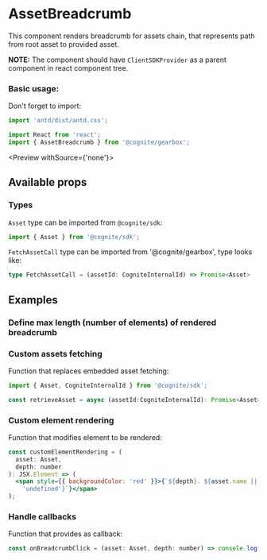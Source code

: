 
<Meta title="Assets/AssetBreadcrumb" decorators={decorators} />

# AssetBreadcrumb

This component renders breadcrumb for assets chain, that represents path from root asset to provided asset.

**NOTE:** The component should have `ClientSDKProvider` as a parent component in react component tree.

### Basic usage:

Don't forget to import:

```jsx
import 'antd/dist/antd.css';

import React from 'react';
import { AssetBreadcrumb } from '@cognite/gearbox';
```

<Preview withSource={'none'}>
  <Story name="Basic Usage">
    <AssetBreadcrumb assetId={4518112062673878} />
  </Story>
</Preview>

## Available props

<Props of={ComponentProps} />

### Types

`Asset` type can be imported from `@cognite/sdk`:

```js
import { Asset } from '@cognite/sdk';
```

`FetchAssetCall` type can be imported from '@cognite/gearbox', type looks like:

```typescript
type FetchAssetCall = (assetId: CogniteInternalId) => Promise<Asset>
```

## Examples

### Define max length (number of elements) of rendered breadcrumb

<Preview>
  <Story name="Define breadcrumb length">
    <AssetBreadcrumb assetId={4518112062673878} maxLength={5} />
  </Story>
</Preview>


### Custom assets fetching

Function that replaces embedded asset fetching:

```jsx
import { Asset, CogniteInternalId } from '@cognite/sdk';

const retrieveAsset = async (assetId:CogniteInternalId): Promise<Asset> => {/* ... \*/}
```

<Preview>
  <Story name="Custom assets fetching">
    <AssetBreadcrumb
      assetId={4518112062673878} 
      retrieveAsset={retrieveAsset} 
    />
  </Story>
</Preview>

### Custom element rendering

Function that modifies element to be rendered:

```jsx
const customElementRendering = (
  asset: Asset,
  depth: number
): JSX.Element => (
  <span style={{ backgroundColor: 'red' }}>{`${depth}. ${asset.name ||
    'undefined'}`}</span>
);
```

<Preview>
  <Story name="Custom breadcrumb rendering">
    <AssetBreadcrumb
      assetId={4518112062673878}
      maxLength={5}
      renderItem={customElementRendering}
    />
  </Story>
</Preview>

### Handle callbacks

Function that provides as callback:

```jsx
const onBreadcrumbClick = (asset: Asset, depth: number) => console.log(asset, depth);
```

<Preview>
  <Story name="Handle callbacks">
    <AssetBreadcrumb
      assetId={4518112062673878}
      onBreadcrumbClick={onBreadcrumbClick}
    />
  </Story>
</Preview>

